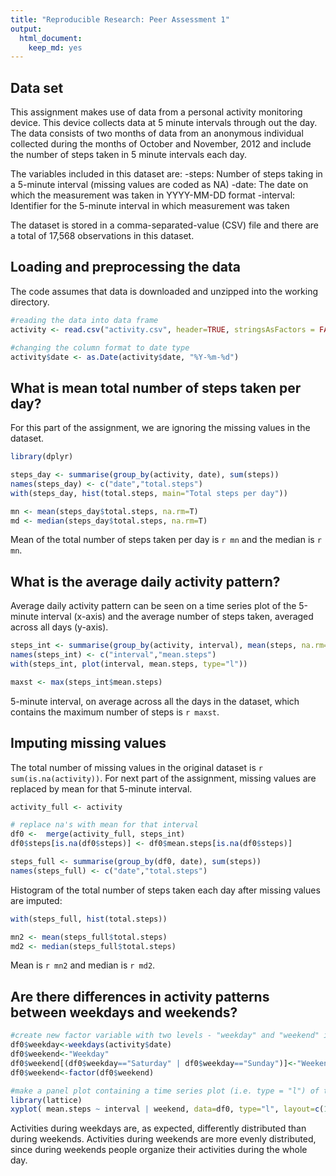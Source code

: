 ```yaml
---
title: "Reproducible Research: Peer Assessment 1"
output: 
  html_document:
    keep_md: yes
---
```


## Data set

This assignment makes use of data from a personal activity monitoring device. This device collects data at 5 minute intervals through out the day. The data consists of two months of data from an anonymous individual collected during the months of October and November, 2012 and include the number of steps taken in 5 minute intervals each day. 

The variables included in this dataset are:
-steps: Number of steps taking in a 5-minute interval (missing values are coded as NA)
-date: The date on which the measurement was taken in YYYY-MM-DD format
-interval: Identifier for the 5-minute interval in which measurement was taken
 
The dataset is stored in a comma-separated-value (CSV) file and there are a total of 17,568 observations in this dataset.


## Loading and preprocessing the data

The code assumes that data is downloaded and unzipped into the working directory.

```r

#reading the data into data frame
activity <- read.csv("activity.csv", header=TRUE, stringsAsFactors = FALSE, sep=",")

#changing the column format to date type
activity$date <- as.Date(activity$date, "%Y-%m-%d")

```

## What is mean total number of steps taken per day?

For this part of the assignment, we are ignoring the missing values in the dataset.

```r
library(dplyr)

steps_day <- summarise(group_by(activity, date), sum(steps))
names(steps_day) <- c("date","total.steps")
with(steps_day, hist(total.steps, main="Total steps per day"))

mn <- mean(steps_day$total.steps, na.rm=T)
md <- median(steps_day$total.steps, na.rm=T)

```

Mean of the total number of steps taken per day is `r mn` and the median is `r mn`.


## What is the average daily activity pattern?

Average daily activity pattern can be seen on a time series plot of the 5-minute interval (x-axis) and the average number of steps taken, averaged across all days (y-axis).

```r

steps_int <- summarise(group_by(activity, interval), mean(steps, na.rm=T))
names(steps_int) <- c("interval","mean.steps")
with(steps_int, plot(interval, mean.steps, type="l"))

maxst <- max(steps_int$mean.steps)
```

5-minute interval, on average across all the days in the dataset, which contains the maximum number of steps is `r maxst`.

## Imputing missing values

The total number of missing values in the original dataset is `r sum(is.na(activity))`. 
For next part of the assignment, missing values are replaced by mean for that 5-minute interval. 

```r
activity_full <- activity

# replace na's with mean for that interval
df0 <-  merge(activity_full, steps_int)
df0$steps[is.na(df0$steps)] <- df0$mean.steps[is.na(df0$steps)]

steps_full <- summarise(group_by(df0, date), sum(steps))
names(steps_full) <- c("date","total.steps")
```

Histogram of the total number of steps taken each day after missing values are imputed:

```r
with(steps_full, hist(total.steps))

mn2 <- mean(steps_full$total.steps)
md2 <- median(steps_full$total.steps)
```

Mean is `r mn2` and median is `r md2`. 

## Are there differences in activity patterns between weekdays and weekends?

```r
#create new factor variable with two levels - "weekday" and "weekend" indicating whether a given date is a weekday or weekend
df0$weekday<-weekdays(activity$date)
df0$weekend<-"Weekday"
df0$weekend[(df0$weekday=="Saturday" | df0$weekday=="Sunday")]<-"Weekend"
df0$weekend<-factor(df0$weekend)

#make a panel plot containing a time series plot (i.e. type = "l") of the 5-minute interval (x-axis) and the average number of steps taken, averaged across all weekday days or weekend days (y-axis)
library(lattice)
xyplot( mean.steps ~ interval | weekend, data=df0, type="l", layout=c(1,2))
```

Activities during weekdays are, as expected, differently distributed than during weekends. Activities during weekends are more evenly distributed, since during weekends people organize their activities during the whole day.

